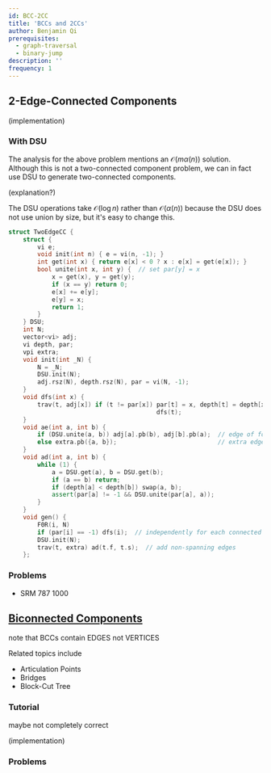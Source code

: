 ```yaml
---
id: BCC-2CC
title: 'BCCs and 2CCs'
author: Benjamin Qi
prerequisites:
  - graph-traversal
  - binary-jump
description: ''
frequency: 1
---
```


<Resources>
	<Resource source="CF" title="DFS Tree + Bridges" url="68138" />
	<Resource source="CP2" title="4.2.8 - Articulation Points & Bridges" />
</Resources>

<!-- 	<Resource
		source="Infoarena"
		title="Infoarena - Biconex"
		url="problema/biconex"
	/>
 -->

## 2-Edge-Connected Components

<Problems problems="sam2" />

<IncompleteSection>

(implementation)

</IncompleteSection>

### With DSU

<Problems problems="disrupt" />

The analysis for the above problem mentions an $\mathcal{O}(m\alpha(n))$
solution. Although this is not a two-connected component problem, we can in fact
use DSU to generate two-connected components.

<IncompleteSection>

(explanation?)

</IncompleteSection>

The DSU operations take $\mathcal{O}(\log n)$ rather than
$\mathcal{O}(\alpha(n))$ because the DSU does not use union by size, but it's
easy to change this.

```cpp
struct TwoEdgeCC {
	struct {
		vi e;
		void init(int n) { e = vi(n, -1); }
		int get(int x) { return e[x] < 0 ? x : e[x] = get(e[x]); }
		bool unite(int x, int y) {  // set par[y] = x
			x = get(x), y = get(y);
			if (x == y) return 0;
			e[x] += e[y];
			e[y] = x;
			return 1;
		}
	} DSU;
	int N;
	vector<vi> adj;
	vi depth, par;
	vpi extra;
	void init(int _N) {
		N = _N;
		DSU.init(N);
		adj.rsz(N), depth.rsz(N), par = vi(N, -1);
	}
	void dfs(int x) {
		trav(t, adj[x]) if (t != par[x]) par[t] = x, depth[t] = depth[x] + 1,
		                                 dfs(t);
	}
	void ae(int a, int b) {
		if (DSU.unite(a, b)) adj[a].pb(b), adj[b].pb(a);  // edge of forest
		else extra.pb({a, b});                            // extra edge
	}
	void ad(int a, int b) {
		while (1) {
			a = DSU.get(a), b = DSU.get(b);
			if (a == b) return;
			if (depth[a] < depth[b]) swap(a, b);
			assert(par[a] != -1 && DSU.unite(par[a], a));
		}
	}
	void gen() {
		F0R(i, N)
		if (par[i] == -1) dfs(i);  // independently for each connected component
		DSU.init(N);
		trav(t, extra) ad(t.f, t.s);  // add non-spanning edges
	};
```

### Problems

<Problems problems="probs2" />

- SRM 787 1000

## [Biconnected Components](https://en.wikipedia.org/wiki/Biconnected_component)

<Problems problems="bccSam" />

note that BCCs contain EDGES not VERTICES

Related topics include

- Articulation Points
- Bridges
- Block-Cut Tree

### Tutorial

<Resources>
	<Resource
		source="GFG"
		title="Articulation Points (aka Cut Vertices)"
		url="articulation-points-or-cut-vertices-in-a-graph"
	>
		maybe not completely correct
	</Resource>
</Resources>

(implementation)

### Problems

<Problems problems="gen" />
